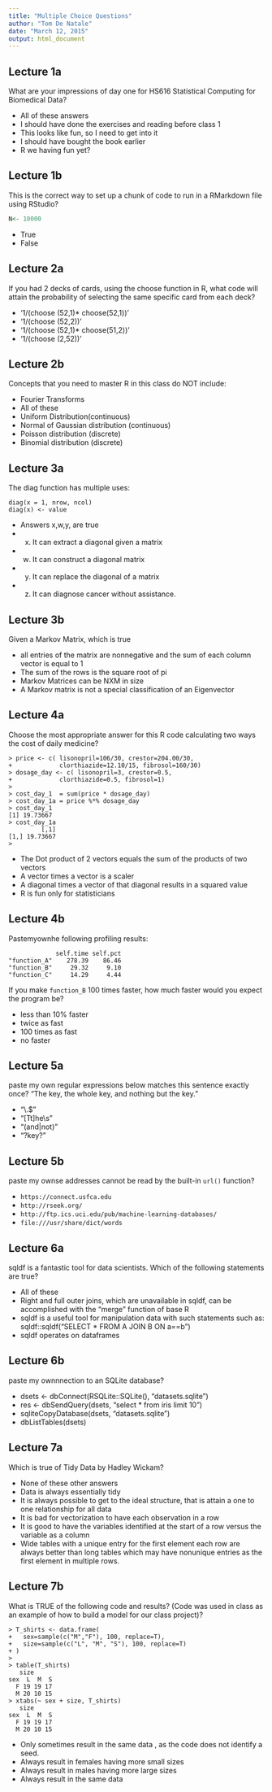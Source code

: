 ```yaml
---
title: "Multiple Choice Questions"
author: "Tom De Natale"
date: "March 12, 2015"
output: html_document
---
```


## Lecture 1a

What are your impressions of day one for HS616 Statistical Computing for Biomedical Data?

* All of these answers
* I should have done the exercises and reading before class 1
* This looks like fun, so I need to get into it
* I should have bought the book earlier
* R we having fun yet?

## Lecture 1b

This is the correct way to set up a chunk of code to run in a RMarkdown file using RStudio?
```r
N<- 10000
```

* True
* False

## Lecture 2a

If you had 2 decks of cards, using the choose function in R, what code will attain the probability of selecting the same specific card from each deck?

* '1/(choose (52,1)* choose(52,1))'
* '1/(choose (52,2))'
* '1/(choose (52,1)* choose(51,2))'
* '1/(choose (2,52))'


## Lecture 2b 

Concepts that you need to master R in this class do NOT include:

* Fourier Transforms
*	All of these
*	Uniform Distribution(continuous)
*	Normal of Gaussian distribution (continuous)
*	Poisson distribution (discrete)
*	Binomial distribution (discrete)


## Lecture 3a

The diag function has multiple uses:
```
diag(x = 1, nrow, ncol)
diag(x) <- value
````

* Answers x,w,y, are true
* x) It can extract a diagonal given a matrix 
* w) It can construct a diagonal matrix 
* y) It can replace the diagonal of a matrix
* z) It can diagnose cancer without assistance.

## Lecture 3b

Given a Markov Matrix, which is true

* all entries of the matrix are nonnegative and the sum of each column vector
is equal to 1
* The sum of the rows is the square root of pi
* Markov Matrices can be NXM in size
* A Markov matrix is not a special classification of an Eigenvector 


## Lecture 4a

Choose the most appropriate answer for this R code calculating two ways the cost of daily medicine?
```
> price <- c( lisonopril=106/30, crestor=204.00/30, 
+             clorthiazide=12.10/15, fibrosol=160/30)
> dosage_day <- c( lisonopril=3, crestor=0.5, 
+             clorthiazide=0.5, fibrosol=1)
> 
> cost_day_1  = sum(price * dosage_day)
> cost_day_1a = price %*% dosage_day
> cost_day_1
[1] 19.73667
> cost_day_1a
         [,1]
[1,] 19.73667
> 
```

* The Dot product of 2 vectors equals the sum of the products of two vectors
* A vector times a vector is a scaler
* A diagonal times a vector of that diagonal results in a squared value
* R is fun only for statisticians


## Lecture 4b

Pastemyownhe following profiling results:
```
             self.time self.pct
"function_A"    278.39    86.46
"function_B"     29.32     9.10
"function_C"     14.29     4.44
```
If you make `function_B` 100 times faster, how much faster would you expect the program be?

* less than 10% faster
* twice as fast
* 100 times as fast
* no faster

## Lecture 5a

paste my own regular expressions below matches this sentence exactly once?
"The key, the whole key, and nothing but the key."

* "\\.$"
* "[Tt]he\\s"
* "(and|not)"
* "?key?"

## Lecture 5b

paste my ownse addresses cannot be read by the built-in `url()` function?

* `https://connect.usfca.edu`
* `http://rseek.org/`
* `http://ftp.ics.uci.edu/pub/machine-learning-databases/`
* `file:///usr/share/dict/words`

## Lecture 6a

sqldf is a fantastic tool for data scientists. Which of the following statements are true?

* All of these
* Right and full outer joins, which are unavailable in sqldf, can be accomplished with the "merge" function of base R
* sqldf is a useful tool for manipulation data with such statements such as:
sqldf::sqldf("SELECT * FROM A JOIN B ON a==b")
* sqldf operates on dataframes

## Lecture 6b

paste my ownnnection to an SQLite database?

* dsets <- dbConnect(RSQLite::SQLite(), "datasets.sqlite")
* res <- dbSendQuery(dsets, "select * from iris limit 10")
* sqliteCopyDatabase(dsets, "datasets.sqlite")
* dbListTables(dsets)

## Lecture 7a

Which is true of Tidy Data by Hadley Wickam?

* None of these other answers
* Data is always essentially tidy
* It is always possible to get to the ideal structure, that is attain a one to one relationship for all data
* It is bad for vectorization to have each observation in a row
* It is good to have the variables identified at the start of a row versus the variable as a column
* Wide tables with a unique entry for the first element each row are always better  than long tables which may have nonunique entries as the first element in multiple rows.

## Lecture 7b

What is TRUE of the following code and results? (Code was used in class as an example of how to build a model for our class project)?
```
> T_shirts <- data.frame(
+   sex=sample(c("M","F"), 100, replace=T), 
+   size=sample(c("L", "M", "S"), 100, replace=T)
+ )
> 
> table(T_shirts)
   size
sex  L  M  S
  F 19 19 17
  M 20 10 15
> xtabs(~ sex + size, T_shirts)
   size
sex  L  M  S
  F 19 19 17
  M 20 10 15
```

* Only sometimes result in the same data , as the code does not identify a seed.
* Always result in females having more small sizes
* Always result in males having more large sizes
* Always result in the same data
